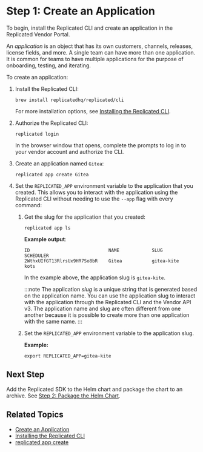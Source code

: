 # Step 1: Create an Application

To begin, install the Replicated CLI and create an application in the Replicated Vendor Portal.

An _application_ is an object that has its own customers, channels, releases, license fields, and more. A single team can have more than one application. It is common for teams to have multiple applications for the purpose of onboarding, testing, and iterating.

To create an application:

1. Install the Replicated CLI:

   ```
   brew install replicatedhq/replicated/cli
   ```
   For more installation options, see [Installing the Replicated CLI](/reference/replicated-cli-installing).

1. Authorize the Replicated CLI:

   ```
   replicated login
   ```
   In the browser window that opens, complete the prompts to log in to your vendor account and authorize the CLI.

1. Create an application named `Gitea`:

   ```
   replicated app create Gitea
   ```

1. Set the `REPLICATED_APP` environment variable to the application that you created. This allows you to interact with the application using the Replicated CLI without needing to use the `--app` flag with every command:

   1. Get the slug for the application that you created:

      ```
      replicated app ls
      ```
      **Example output**:
      ```
      ID                             NAME            SLUG            SCHEDULER
      2WthxUIfGT13RlrsUx9HR7So8bR    Gitea           gitea-kite     kots
      ```
      In the example above, the application slug is `gitea-kite`.

      :::note
      The application _slug_ is a unique string that is generated based on the application name. You can use the application slug to interact with the application through the Replicated CLI and the Vendor API v3. The application name and slug are often different from one another because it is possible to create more than one application with the same name.
      :::

   1. Set the `REPLICATED_APP` environment variable to the application slug.

      **Example:**

      ```
      export REPLICATED_APP=gitea-kite
      ```

## Next Step

Add the Replicated SDK to the Helm chart and package the chart to an archive. See [Step 2: Package the Helm Chart](tutorial-embedded-cluster-package-chart).

## Related Topics

* [Create an Application](/vendor/vendor-portal-manage-app#create-an-application)
* [Installing the Replicated CLI](/reference/replicated-cli-installing)
* [replicated app create](/reference/replicated-cli-app-create)